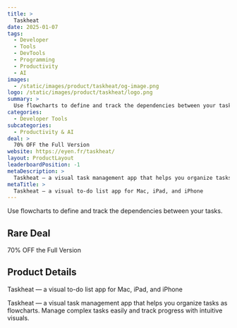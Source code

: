 ```yaml
---
title: >
  Taskheat
date: 2025-01-07
tags:
  - Developer
  - Tools
  - DevTools
  - Programming
  - Productivity
  - AI
images:
  - /static/images/product/taskheat/og-image.png
logo: /static/images/product/taskheat/logo.png
summary: >
  Use flowcharts to define and track the dependencies between your tasks.
categories:
  - Developer Tools
subcategories:
  - Productivity & AI
deal: >
  70% OFF the Full Version
website: https://eyen.fr/taskheat/
layout: ProductLayout
leaderboardPosition: -1
metaDescription: >
  Taskheat — a visual task management app that helps you organize tasks as flowcharts. Manage complex tasks easily and track progress with intuitive visuals.
metaTitle: >
  Taskheat — a visual to-do list app for Mac, iPad, and iPhone
---
```

Use flowcharts to define and track the dependencies between your tasks.

## Rare Deal

70% OFF the Full Version

## Product Details

Taskheat — a visual to-do list app for Mac, iPad, and iPhone

Taskheat — a visual task management app that helps you organize tasks as flowcharts. Manage complex tasks easily and track progress with intuitive visuals.
